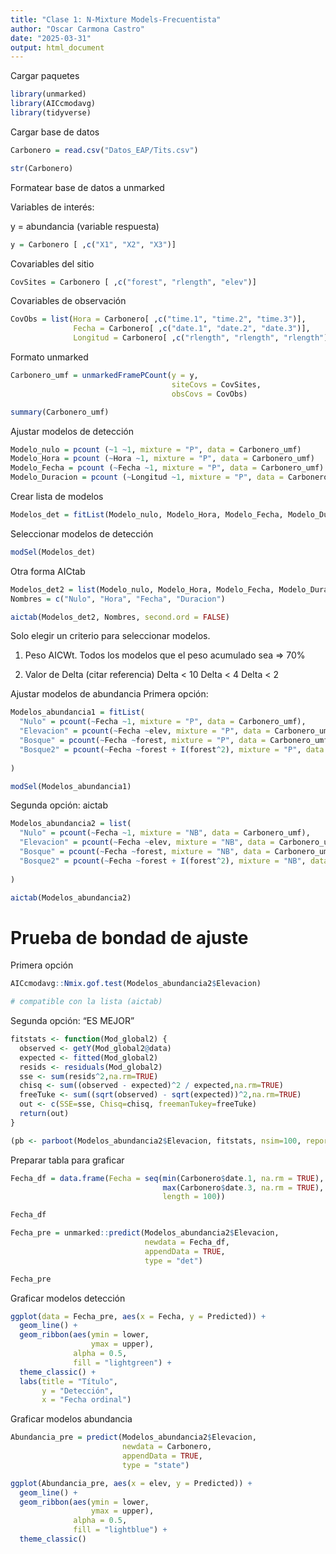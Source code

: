 ---
title: "Clase 1: N-Mixture Models-Frecuentista"
author: "Oscar Carmona Castro"
date: "2025-03-31"
output: html_document
---

Cargar paquetes
```{r, message=FALSE, warning=FALSE}
library(unmarked)
library(AICcmodavg)
library(tidyverse)
```

Cargar base de datos
```{r}
Carbonero = read.csv("Datos_EAP/Tits.csv")
```

```{r}
str(Carbonero)
```


Formatear base de datos a unmarked

Variables de interés:

y = abundancia (variable respuesta)
```{r}
y = Carbonero [ ,c("X1", "X2", "X3")]
```

Covariables del sitio
```{r}
CovSites = Carbonero [ ,c("forest", "rlength", "elev")]
```

Covariables de observación
```{r}
CovObs = list(Hora = Carbonero[ ,c("time.1", "time.2", "time.3")],
              Fecha = Carbonero[ ,c("date.1", "date.2", "date.3")],
              Longitud = Carbonero[ ,c("rlength", "rlength", "rlength")])
```

Formato unmarked
```{r}
Carbonero_umf = unmarkedFramePCount(y = y,
                                    siteCovs = CovSites,
                                    obsCovs = CovObs)
```

```{r}
summary(Carbonero_umf)
```


Ajustar modelos de detección
```{r}
Modelo_nulo = pcount (~1 ~1, mixture = "P", data = Carbonero_umf)
Modelo_Hora = pcount (~Hora ~1, mixture = "P", data = Carbonero_umf)
Modelo_Fecha = pcount (~Fecha ~1, mixture = "P", data = Carbonero_umf)
Modelo_Duracion = pcount (~Longitud ~1, mixture = "P", data = Carbonero_umf)
```

Crear lista de modelos
```{r}
Modelos_det = fitList(Modelo_nulo, Modelo_Hora, Modelo_Fecha, Modelo_Duracion)
```

Seleccionar modelos de detección
```{r}
modSel(Modelos_det)
```

Otra forma AICtab
```{r}
Modelos_det2 = list(Modelo_nulo, Modelo_Hora, Modelo_Fecha, Modelo_Duracion)
Nombres = c("Nulo", "Hora", "Fecha", "Duracion")
```

```{r}
aictab(Modelos_det2, Nombres, second.ord = FALSE)
```

Solo elegir un criterio para seleccionar modelos.

1. Peso AICWt.
Todos los modelos que el peso acumulado sea => 70%

2. Valor de Delta (citar referencia)
Delta < 10
Delta < 4
Delta < 2


Ajustar modelos de abundancia
Primera opción:
```{r}
Modelos_abundancia1 = fitList(
  "Nulo" = pcount(~Fecha ~1, mixture = "P", data = Carbonero_umf),
  "Elevacion" = pcount(~Fecha ~elev, mixture = "P", data = Carbonero_umf),
  "Bosque" = pcount(~Fecha ~forest, mixture = "P", data = Carbonero_umf),
  "Bosque2" = pcount(~Fecha ~forest + I(forest^2), mixture = "P", data = Carbonero_umf)
  
)
```

```{r}
modSel(Modelos_abundancia1)
```

Segunda opción: aictab
```{r}
Modelos_abundancia2 = list(
  "Nulo" = pcount(~Fecha ~1, mixture = "NB", data = Carbonero_umf),
  "Elevacion" = pcount(~Fecha ~elev, mixture = "NB", data = Carbonero_umf),
  "Bosque" = pcount(~Fecha ~forest, mixture = "NB", data = Carbonero_umf),
  "Bosque2" = pcount(~Fecha ~forest + I(forest^2), mixture = "NB", data = Carbonero_umf)
  
)
```

```{r}
aictab(Modelos_abundancia2)
```

# Prueba de bondad de ajuste
Primera opción
```{r}
AICcmodavg::Nmix.gof.test(Modelos_abundancia2$Elevacion)

# compatible con la lista (aictab)
```

Segunda opción: "ES MEJOR"
```{r}
fitstats <- function(Mod_global2) {
  observed <- getY(Mod_global2@data)
  expected <- fitted(Mod_global2)
  resids <- residuals(Mod_global2)
  sse <- sum(resids^2,na.rm=TRUE)
  chisq <- sum((observed - expected)^2 / expected,na.rm=TRUE)
  freeTuke <- sum((sqrt(observed) - sqrt(expected))^2,na.rm=TRUE)
  out <- c(SSE=sse, Chisq=chisq, freemanTukey=freeTuke)
  return(out)
}

(pb <- parboot(Modelos_abundancia2$Elevacion, fitstats, nsim=100, report=1))
```


Preparar tabla para graficar
```{r}
Fecha_df = data.frame(Fecha = seq(min(Carbonero$date.1, na.rm = TRUE),
                                  max(Carbonero$date.3, na.rm = TRUE),
                                  length = 100))
```

```{r}
Fecha_df
```

```{r}
Fecha_pre = unmarked::predict(Modelos_abundancia2$Elevacion,
                              newdata = Fecha_df,
                              appendData = TRUE,
                              type = "det")

```


```{r}
Fecha_pre
```


Graficar modelos detección
```{r}
ggplot(data = Fecha_pre, aes(x = Fecha, y = Predicted)) +
  geom_line() +
  geom_ribbon(aes(ymin = lower,
                  ymax = upper),
              alpha = 0.5,
              fill = "lightgreen") +
  theme_classic() +
  labs(title = "Título",
       y = "Detección",
       x = "Fecha ordinal")
```

Graficar modelos abundancia
```{r}
Abundancia_pre = predict(Modelos_abundancia2$Elevacion,
                         newdata = Carbonero,
                         appendData = TRUE,
                         type = "state")

```

```{r}
ggplot(Abundancia_pre, aes(x = elev, y = Predicted)) +
  geom_line() +
  geom_ribbon(aes(ymin = lower,
                  ymax = upper),
              alpha = 0.5,
              fill = "lightblue") +
  theme_classic()

```


